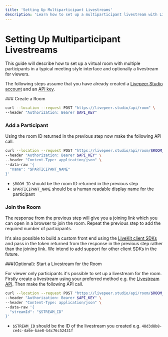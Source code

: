 ```yaml
---
title: 'Setting Up Multiparticipant Livestreams'
description: 'Learn how to set up a multiparticipant livestream with Livepeer API'
---
```



# Setting Up Multiparticipant Livestreams

This guide will describe how to set up a virtual room with multiple participants in a typical meeting style interface and optionally a livestream for viewers.

The following steps assume that you have already created a [Livepeer Studio account](https://livepeer.studio/) and an [API key](https://docs.livepeer.org/guides/developing/quickstart).

<Steps>
### Create a Room

```bash filename="Call the create room API"
curl --location --request POST "https://livepeer.studio/api/room" \
--header "Authorization: Bearer $API_KEY"
```

### Add a Participant

Using the room ID returned in the previous step now make the following API call.

```bash filename="Call the add participant API"
curl --location --request POST "https://livepeer.studio/api/room/$ROOM_ID/user" \
--header "Authorization: Bearer $API_KEY" \
--header "Content-Type: application/json" \
--data-raw '{
  "name": "$PARTICIPANT_NAME"
}'
```

- `$ROOM_ID` should be the room ID returned in the previous step
- `$PARTICIPANT_NAME` should be a human readable display name for the participant

### Join the Room

The response from the previous step will give you a joining link which you can open in a browser to join the room. Repeat the previous step to add the required number of participants.

It's also possible to build a custom front end using the [LiveKit client SDKs](https://docs.livekit.io/references/client-sdks/) and pass in the token returned from the response in the previous step rather than the joining link. We intend to add support for other client SDKs in the future.

###(Optional): Start a Livestream for the Room

For viewer only participants it's possible to set up a livestream for the room. Firstly create a livestream using your preferred method e.g. the [Livestream API](/reference/api/create-stream). Then make the following API call.

```bash filename="Call the start egress API"
curl --location --request POST "https://livepeer.studio/api/room/$ROOM_ID/egress" \
--header "Authorization: Bearer $API_KEY" \
--header "Content-Type: application/json" \
--data-raw '{
  "streamId": "$STREAM_ID"
}'
```

- `$STREAM_ID` should be the ID of the livestream you created e.g. `48d3d8b8-ce4c-4a6e-bae8-b4c76c52431f`

</Steps>
